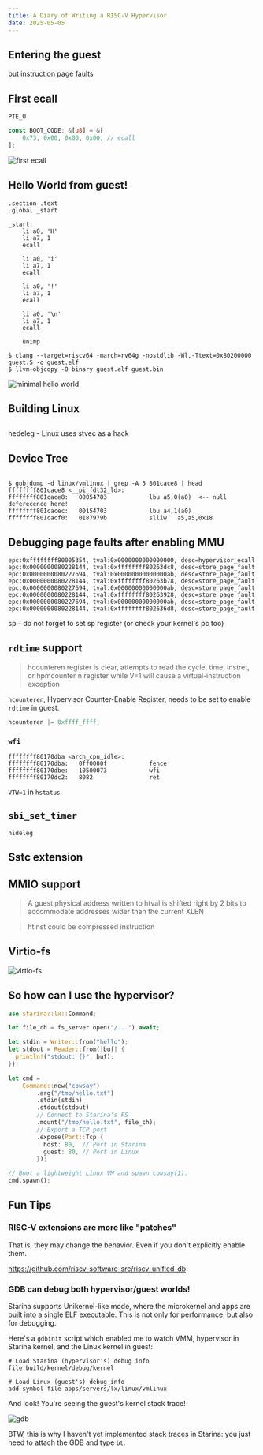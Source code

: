 ```yaml
---
title: A Diary of Writing a RISC-V Hypervisor
date: 2025-05-05
---
```


## Entering the guest

but instruction page faults


## First ecall

`PTE_U`

```rust
const BOOT_CODE: &[u8] = &[
    0x73, 0x00, 0x00, 0x00, // ecall
];
```

![first ecall](/images/riscv-hypervisor/first-ecall.png)

## Hello World from guest!

```
.section .text
.global _start

_start:
    li a0, 'H'
    li a7, 1
    ecall

    li a0, 'i'
    li a7, 1
    ecall

    li a0, '!'
    li a7, 1
    ecall

    li a0, '\n'
    li a7, 1
    ecall

    unimp
```

```
$ clang --target=riscv64 -march=rv64g -nostdlib -Wl,-Ttext=0x80200000 guest.S -o guest.elf
$ llvm-objcopy -O binary guest.elf guest.bin
```

![minimal hello world](/images/riscv-hypervisor/minimal-hello-world.png)

## Building Linux

##

hedeleg - Linux uses stvec as a hack

## Device Tree

```

```

```
$ gobjdump -d linux/vmlinux | grep -A 5 801cace8 | head
ffffffff801cace8 <__pi_fdt32_ld>:
ffffffff801cace8:	00054783          	lbu	a5,0(a0)  <-- null deferecence here!
ffffffff801cacec:	00154703          	lbu	a4,1(a0)
ffffffff801cacf0:	0187979b          	slliw	a5,a5,0x18
```

## Debugging page faults after enabling MMU

```
epc:0xffffffff80005354, tval:0x0000000000000000, desc=hypervisor_ecall
epc:0x0000000080228144, tval:0xffffffff80263dc8, desc=store_page_fault
epc:0x0000000080227694, tval:0x00000000000000ab, desc=store_page_fault
epc:0x0000000080228144, tval:0xffffffff80263b78, desc=store_page_fault
epc:0x0000000080227694, tval:0x00000000000000ab, desc=store_page_fault
epc:0x0000000080228144, tval:0xffffffff80263928, desc=store_page_fault
epc:0x0000000080227694, tval:0x00000000000000ab, desc=store_page_fault
epc:0x0000000080228144, tval:0xffffffff802636d8, desc=store_page_fault
```

sp - do not forget to set sp register (or check your kernel's pc too)

## `rdtime` support

> hcounteren register is clear, attempts to read the cycle, time, instret, or hpmcounter n register while V=1 will cause a virtual-instruction exception

`hcounteren`, Hypervisor Counter-Enable Register, needs to be set to enable `rdtime` in guest.

```rust
hcounteren |= 0xffff_ffff;
```


### `wfi`

```
ffffffff80170dba <arch_cpu_idle>:
ffffffff80170dba:   0ff0000f            fence
ffffffff80170dbe:   10500073            wfi
ffffffff80170dc2:   8082                ret
```

`VTW=1` in `hstatus`

## `sbi_set_timer`

`hideleg`

## Sstc extension


## MMIO support

> A guest physical address written to htval is shifted right by 2 bits to accommodate addresses
wider than the current XLEN

> htinst could be compressed instruction

## Virtio-fs

![virtio-fs](/images/riscv-hypervisor/hello-from-virtio-fs.png)

## So how can I use the hypervisor?

```rust
use starina::lx::Command;

let file_ch = fs_server.open("/...").await;

let stdin = Writer::from("hello");
let stdout = Reader::from(|buf| {
  println!("stdout: {}", buf);
});

let cmd =
    Command::new("cowsay")
        .arg("/tmp/hello.txt")
        .stdin(stdin)
        .stdout(stdout)
        // Connect to Starina's FS
        .mount("/tmp/hello.txt", file_ch);
        // Export a TCP port
        .expose(Port::Tcp {
          host: 80,  // Port in Starina
          guest: 80, // Port in Linux
        });

// Boot a lightweight Linux VM and spawn cowsay(1).
cmd.spawn();
```

## Fun Tips

### RISC-V extensions are more like "patches"

That is, they may change the behavior. Even if you don't explicitly enable them.

https://github.com/riscv-software-src/riscv-unified-db

### GDB can debug both hypervisor/guest worlds!

Starina supports Unikernel-like mode, where the microkernel and apps are built into a single ELF executable. This is not only for performance, but also for debugging.

Here's a `gdbinit` script which enabled me to watch VMM, hypervisor in Starina kernel, and the Linux kernel in guest:

```
# Load Starina (hypervisor's) debug info
file build/kernel/debug/kernel

# Load Linux (guest's) debug info
add-symbol-file apps/servers/lx/linux/vmlinux
```

And look! You're seeing the guest's kernel stack trace!

![gdb](/images/riscv-hypervisor/you-can-attach-gdb.png)

BTW, this is why I haven't yet implemented stack traces in Starina: you just need to attach the GDB and type `bt`.
